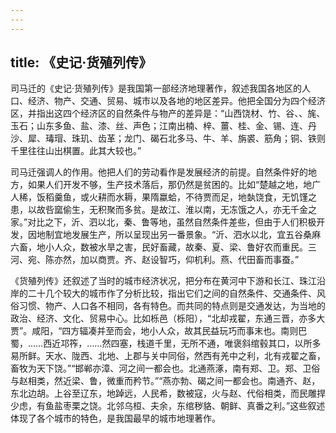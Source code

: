 ```yaml
---
---
---
```

title: 《史记·货殖列传》
---



司马迁的《史记·货殖列传》是我国第一部经济地理著作，叙述我国各地区的人口、经济、物产、交通、贸易、城市以及各地的地区差异。他把全国分为四个经济区，并指出这四个经济区的自然条件与物产的差异是：“山西饶材、竹、谷、、旄、玉石；山东多鱼、盐、漆、丝、声色；江南出楠、梓、薑、桂、金、锡、连、丹沙、犀、瑇瑁、珠玑、齿革；龙门、碣石北多马、牛、羊、旃裘、筋角；铜、铁则千里往往山出棋置。此其大较也。”

司马迁强调人的作用。他把人们的劳动看作是发展经济的前提。自然条件好的地方，如果人们开发不够，生产技术落后，那仍然是贫困的。比如“楚越之地，地广人稀，饭稻羹鱼，或火耕而水耨，果隋蠃蛤，不待贾而足，地埶饶食，无饥馑之患，以故呰窳偷生，无积聚而多贫。是故江、淮以南，无冻饿之人，亦无千金之家。”对比之下，沂、泗以北，秦、鲁等地，虽然自然条件差些，但由于人们积极开发，因地制宜地发展生产，所以呈现出另一番景象。“沂、泗水以北，宜五谷桑麻六畜，地小人众，数被水旱之害，民好畜藏，故秦、夏、梁、鲁好农而重民。三河、宛、陈亦然，加以商贾。齐、赵设智巧，仰机利。燕、代田畜而事蚕。”

《货殖列传》还叙述了当时的城市经济状况，把分布在黄河中下游和长江、珠江沿岸的二十几个较大的城市作了分析比较，指出它们之间的自然条件、交通条件、风俗习惯、物产、人口各不相同，各有特色。而共同的特点则是交通发达，为当地的政治、经济、文化、贸易中心。比如栎邑（栎阳），“北却戎翟，东通三晋，亦多大贾”。咸阳，“四方辐凑并至而会，地小人众，故其民益玩巧而事末也。南则巴蜀，……西近邛筰，……然四塞，栈道千里，无所不通，唯褒斜绾毂其口，以所多易所鲜。天水、陇西、北地、上郡与关中同俗，然西有羌中之利，北有戎翟之畜，畜牧为天下饶。”“邯郸亦漳、河之间一都会也。北通燕涿，南有郑、卫。郑、卫俗与赵相类，然近梁、鲁，微重而矜节。”“燕亦勃、碣之间一都会也。南通齐、赵，东北边胡。上谷至辽东，地踔远，人民希，数被寇，火与赵、代俗相类，而民雕捍少虑，有鱼盐枣栗之饶。北邻乌桓、夫余，东绾秽貉、朝鲜、真番之利。”这些叙述体现了各个城市的特色，是我国最早的城市地理著作。